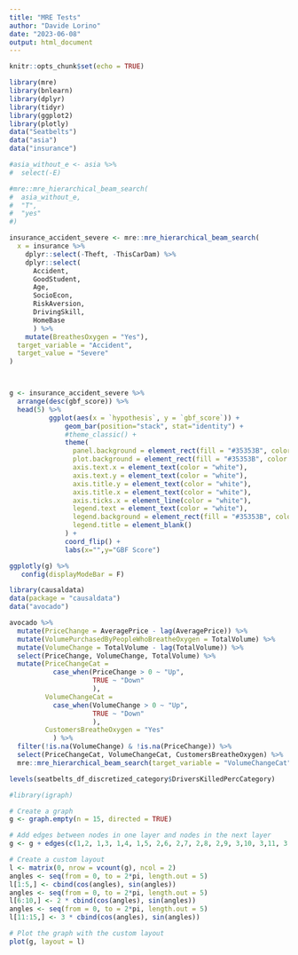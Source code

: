 ```yaml
---
title: "MRE Tests"
author: "Davide Lorino"
date: "2023-06-08"
output: html_document
---
```


```r
knitr::opts_chunk$set(echo = TRUE)
```

```r
library(mre)
library(bnlearn)
library(dplyr)
library(tidyr)
library(ggplot2)
library(plotly)
data("Seatbelts")
data("asia")
data("insurance")

#asia_without_e <- asia %>%
#  select(-E)

#mre::mre_hierarchical_beam_search(
#  asia_without_e,
#  "T",
#  "yes"
#)

insurance_accident_severe <- mre::mre_hierarchical_beam_search(
  x = insurance %>% 
    dplyr::select(-Theft, -ThisCarDam) %>%
    dplyr::select(
      Accident, 
      GoodStudent, 
      Age, 
      SocioEcon, 
      RiskAversion, 
      DrivingSkill, 
      HomeBase
      ) %>% 
    mutate(BreathesOxygen = "Yes"),
  target_variable = "Accident",
  target_value = "Severe"
) 



g <- insurance_accident_severe %>%
  arrange(desc(gbf_score)) %>%
  head(5) %>%
          ggplot(aes(x = `hypothesis`, y = `gbf_score`)) +
              geom_bar(position="stack", stat="identity") +
              #theme_classic() +
              theme(
                panel.background = element_rect(fill = "#35353B", color = "#35353B"),
                plot.background = element_rect(fill = "#35353B", color = "#35353B"),
                axis.text.x = element_text(color = "white"),
                axis.text.y = element_text(color = "white"),
                axis.title.y = element_text(color = "white"),
                axis.title.x = element_text(color = "white"),
                axis.ticks.x = element_line(color = "white"),
                legend.text = element_text(color = "white"),
                legend.background = element_rect(fill = "#35353B", color = "#35353B"),
                legend.title = element_blank()
              ) +
              coord_flip() +
              labs(x="",y="GBF Score")

ggplotly(g) %>%
   config(displayModeBar = F)
```

```r
library(causaldata)
data(package = "causaldata")
data("avocado")
```


```r

avocado %>%
  mutate(PriceChange = AveragePrice - lag(AveragePrice)) %>%
  mutate(VolumePurchasedByPeopleWhoBreatheOxygen = TotalVolume) %>%
  mutate(VolumeChange = TotalVolume - lag(TotalVolume)) %>%
  select(PriceChange, VolumeChange, TotalVolume) %>%
  mutate(PriceChangeCat = 
           case_when(PriceChange > 0 ~ "Up", 
                     TRUE ~ "Down"
                     ),
         VolumeChangeCat = 
           case_when(VolumeChange > 0 ~ "Up",
                     TRUE ~ "Down"
                     ),
         CustomersBreatheOxygen = "Yes"
           ) %>%
  filter(!is.na(VolumeChange) & !is.na(PriceChange)) %>%
  select(PriceChangeCat, VolumeChangeCat, CustomersBreatheOxygen) %>%
  mre::mre_hierarchical_beam_search(target_variable = "VolumeChangeCat", target_value = "Down")

```


```r
levels(seatbelts_df_discretized_category$DriversKilledPercCategory)
```

```r
#library(igraph)

# Create a graph
g <- graph.empty(n = 15, directed = TRUE)

# Add edges between nodes in one layer and nodes in the next layer
g <- g + edges(c(1,2, 1,3, 1,4, 1,5, 2,6, 2,7, 2,8, 2,9, 3,10, 3,11, 3,12, 3,13, 4,14, 4,15))

# Create a custom layout
l <- matrix(0, nrow = vcount(g), ncol = 2)
angles <- seq(from = 0, to = 2*pi, length.out = 5)
l[1:5,] <- cbind(cos(angles), sin(angles))
angles <- seq(from = 0, to = 2*pi, length.out = 5)
l[6:10,] <- 2 * cbind(cos(angles), sin(angles))
angles <- seq(from = 0, to = 2*pi, length.out = 5)
l[11:15,] <- 3 * cbind(cos(angles), sin(angles))

# Plot the graph with the custom layout
plot(g, layout = l)


```




